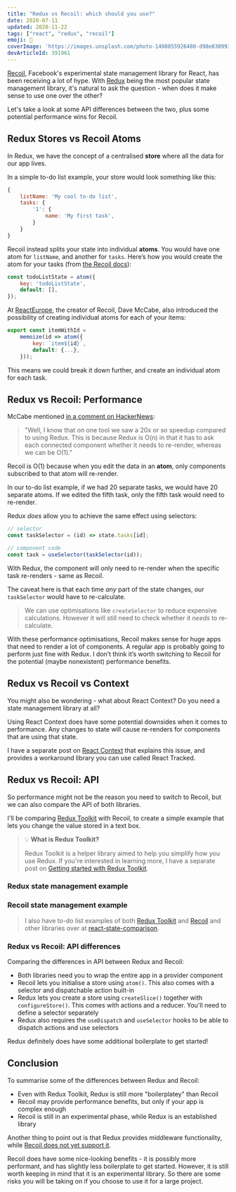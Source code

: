 ```yaml
---
title: "Redux vs Recoil: which should you use?"
date: 2020-07-11
updated: 2020-11-22
tags: ["react", "redux", "recoil"]
emoji: 🐍
coverImage: 'https://images.unsplash.com/photo-1498855926480-d98e83099315?ixlib=rb-1.2.1&ixid=eyJhcHBfaWQiOjEyMDd9&auto=format&fit=crop&w=1950&q=80'
devArticleId: 391961
--- 
```



[Recoil](https://github.com/facebookexperimental/Recoil), Facebook's experimental state management library for React, has been receiving a lot of hype. With [Redux](https://github.com/reduxjs/react-redux) being the most popular state management library, it's natural to ask the question - when does it make sense to use one over the other?

Let's take a look at some API differences between the two, plus some potential performance wins for Recoil.

## Redux Stores vs Recoil Atoms
In Redux, we have the concept of a centralised **store** where all the data for our app lives. 

In a simple to-do list example, your store would look something like this:

```js
{
    listName: 'My cool to-do list',
    tasks: {
        '1': {
            name: 'My first task',
        }
    }
}
```

Recoil instead splits your state into individual **atoms**. You would have one atom for `listName`, and another for `tasks`. Here’s how you would create the atom for your tasks (from [the Recoil docs](https://recoiljs.org/docs/basic-tutorial/atoms)):

```js
const todoListState = atom({
    key: 'todoListState',
    default: [],
});
```

At [ReactEurope](https://youtu.be/_ISAA_Jt9kI), the creator of Recoil, Dave McCabe, also introduced the possibility of creating individual atoms for each of your items:

```js
export const itemWithId =
    memoize(id => atom({
        key: `item${id}`,
        default: {...},
    }));
```

This means we could break it down further, and create an individual atom for each task.

## Redux vs Recoil: Performance

McCabe mentioned [in a comment on HackerNews](https://news.ycombinator.com/item?id=23183177):

> "Well, I know that on one tool we saw a 20x or so speedup compared to using Redux. This is because Redux is O(n) in that it has to ask each connected component whether it needs to re-render, whereas we can be O(1)."

Recoil is O(1) because when you edit the data in an **atom**, only components subscribed to that atom will re-render. 

In our to-do list example, if we had 20 separate tasks, we would have 20 separate atoms. If we edited the fifth task, only the fifth task would need to re-render.

Redux _does_ allow you to achieve the same effect using selectors:

```js
// selector
const taskSelector = (id) => state.tasks[id];

// component code
const task = useSelector(taskSelector(id));
```

With Redux, the component will only need to re-render when the specific task re-renders - same as Recoil.

The caveat here is that each time _any_ part of the state changes, our `taskSelector` would have to re-calculate. 

> We can use optimisations like `createSelector` to reduce expensive calculations. However it will still need to check whether it _needs_ to re-calculate.

With these performance optimisations, Recoil makes sense for huge apps that need to render a lot of components. A regular app is probably going to perform just fine with Redux. I don’t think it’s worth switching to Recoil for the potential (maybe nonexistent) performance benefits.

## Redux vs Recoil vs Context

You might also be wondering - what about React Context? Do you need a state management library at all?

Using React Context does have some potential downsides when it comes to performance. Any changes to state will cause re-renders for components that are using that state.

I have a separate post on [React Context](/react-state-management/#the-problem-with-react-context/) that explains this issue, and provides a workaround library you can use called React Tracked.

## Redux vs Recoil: API

So performance might not be the reason you need to switch to Recoil, but we can also compare the API of both libraries.

I'll be comparing [Redux Toolkit](https://redux-toolkit.js.org/) with Recoil, to create a simple example that lets you change the value stored in a text box.

> 💡 **What is Redux Toolkit?** 
>
> Redux Toolkit is a helper library aimed to help you simplify how you use Redux. If you're interested in learning more, I have a separate post on [Getting started with Redux Toolkit](/redux-toolkit/).

### Redux state management example

<CodePen id="wvWLxyy" />

### Recoil state management example

<CodePen id="wvWLxLx" />

> I also have to-do list examples of both [Redux Toolkit](https://github.com/emgoto/react-state-comparison/tree/master/src/redux-toolkit) and [Recoil](https://github.com/emgoto/react-state-comparison/tree/master/src/recoil) and other libraries over at [react-state-comparison](https://github.com/emgoto/react-state-comparison).

### Redux vs Recoil: API differences

Comparing the differences in API between Redux and Recoil:

* Both libraries need you to wrap the entire app in a provider component
* Recoil lets you initialise a store using `atom()`. This also comes with a selector and dispatchable action built-in
* Redux lets you create a store using `createSlice()` together with `configureStore()`. This comes with actions and a reducer. You'll need to define a selector separately
* Redux also requires the `useDispatch` and `useSelector` hooks to be able to dispatch actions and use selectors

Redux definitely does have some additional boilerplate to get started!

## Conclusion
To summarise some of the differences between Redux and Recoil: 

* Even with Redux Toolkit, Redux is still more "boilerplatey" than Recoil
* Recoil may provide performance benefits, but only if your app is complex enough
* Recoil is still in an experimental phase, while Redux is an established library

Another thing to point out is that Redux provides middleware functionality, while [Recoil does not yet support it](https://github.com/facebookexperimental/Recoil/issues/236).

Recoil does have some nice-looking benefits - it is possibly more performant, and has slightly less boilerplate to get started. However, it is still worth keeping in mind that it is an experimental library. So there are some risks you will be taking on if you choose to use it for a large project.
